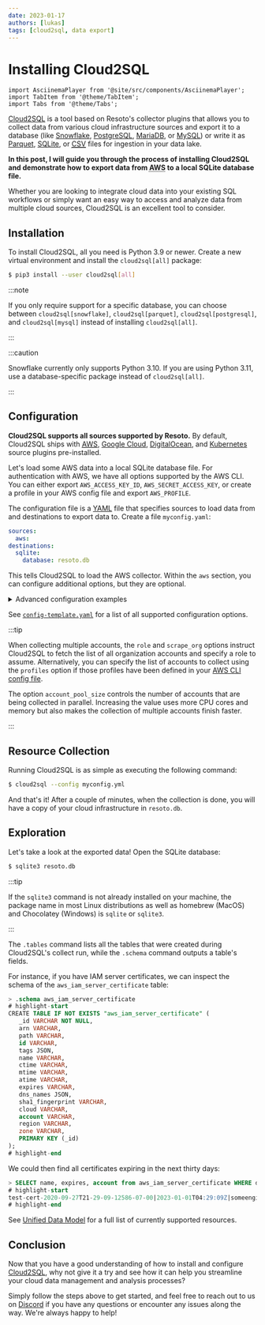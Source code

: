 ```yaml
---
date: 2023-01-17
authors: [lukas]
tags: [cloud2sql, data export]
---
```


# Installing Cloud2SQL

```mdx-code-block
import AsciinemaPlayer from '@site/src/components/AsciinemaPlayer';
import TabItem from '@theme/TabItem';
import Tabs from '@theme/Tabs';
```

[Cloud2SQL](https://cloud2sql.com) is a tool based on Resoto's collector plugins that allows you to collect data from various cloud infrastructure sources and export it to a database (like [Snowflake](https://snowflake.com), [PostgreSQL](https://postgresql.org), [MariaDB](https://mariadb.org), or [MySQL](https://mysql.com)) or write it as [Parquet](https://parquet.apache.org), [SQLite](https://sqlite.org), or [<abbr title="comma-separated values">CSV</abbr>](https://en.wikipedia.org/wiki/Comma-separated_values) files for ingestion in your data lake.

**In this post, I will guide you through the process of installing Cloud2SQL and demonstrate how to export data from <abbr title="Amazon Web Services">AWS</abbr> to a local SQLite database file.**

Whether you are looking to integrate cloud data into your existing SQL workflows or simply want an easy way to access and analyze data from multiple cloud sources, Cloud2SQL is an excellent tool to consider.

<p><AsciinemaPlayer src={require('./asciinema/cloud2sql.cast').default} cols={80} rows={20} preload={true} autoPlay={true} loop={true} /></p>

<!--truncate-->

## Installation

To install Cloud2SQL, all you need is Python 3.9 or newer. Create a new virtual environment and install the `cloud2sql[all]` package:

```bash
$ pip3 install --user cloud2sql[all]
```

:::note

If you only require support for a specific database, you can choose between `cloud2sql[snowflake]`, `cloud2sql[parquet]`, `cloud2sql[postgresql]`, and `cloud2sql[mysql]` instead of installing `cloud2sql[all]`.

:::

:::caution

Snowflake currently only supports Python 3.10. If you are using Python 3.11, use a database-specific package instead of `cloud2sql[all]`.

:::

<p><AsciinemaPlayer src={require('./asciinema/cloud2sql-install.cast').default} cols={80} rows={20} preload={true} autoPlay={false} loop={false} poster="npt:0:6" /></p>

## Configuration

**Cloud2SQL supports all sources supported by Resoto.** By default, Cloud2SQL ships with [<abbr title="Amazon Web Services">AWS</abbr>](https://cloud2sql.com/docs/configuration#aws), [Google Cloud](https://cloud2sql.com/docs/configuration#google-cloud), [DigitalOcean](https://cloud2sql.com/docs/configuration#digitalocean), and [Kubernetes](https://cloud2sql.com/docs/configuration#kubernetes) source plugins pre-installed.

Let's load some AWS data into a local SQLite database file. For authentication with AWS, we have all options supported by the AWS CLI. You can either export `AWS_ACCESS_KEY_ID`, `AWS_SECRET_ACCESS_KEY`, or create a profile in your AWS config file and export `AWS_PROFILE`.

The configuration file is a [YAML](https://yaml.org) file that specifies sources to load data from and destinations to export data to. Create a file `myconfig.yaml`:

```yaml title="myconfig.yaml"
sources:
  aws:
destinations:
  sqlite:
    database: resoto.db
```

This tells Cloud2SQL to load the AWS collector. Within the `aws` section, you can configure additional options, but they are optional.

<details>

<summary>Advanced configuration examples</summary>

<div>

<Tabs>

<TabItem value="aws-snowflake" label="AWS / K8S / Snowflake">

```yaml
sources:
  aws:
    # IAM role name to assume
    role: ResotoAccess
    # List of AWS profiles to collect
    profiles: someengineering-production
    # List of AWS Regions to collect (null for all)
    region:
    - us-east-1
    - us-west-2
    - eu-central-1
    # Scrape the entire AWS organization
    scrape_org: true
    # Assume given role in current account
    assume_current: true
    # Do not scrape current account
    do_not_scrape_current: true
k8s:
    # Configure access to k8s clusters.
    # Structure:
    # - name: 'k8s-cluster-name'
    #   certificate_authority_data: 'CERT'
    #   server: 'https://k8s-cluster-server.example.com'
    #   token: 'TOKEN'
    configs: []
    # Configure access via kubeconfig files.
    # Structure:
    #   - path: "/path/to/kubeconfig"
    #     all_contexts: false
    #     contexts: ["context1", "context2"]
    config_files:
    - path: /path/to/kubeconfig
      all_contexts: true
destinations:
  snowflake:
    host: myorg-myaccount
    user: cloud2sql
    password: changeme
    database: cloud2sql/public
    args:
      warehouse: compute_wh
      role: accountadmin
```

</TabItem>

<TabItem value="gcp-postgres" label="Google Cloud / PostgreSQL">

```yaml
sources:
  gcp:
    # GCP service account file(s)
    # Empty string to use the default service account e.g.:
    # service_account: [""]
    service_account:
    - /path/to/service-account1.json
    - /path/to/service-account2.json
  destinations:
    posgresql:
      host: 127.0.0.1
      port: 5432
      user: postgres
      password: changeme
      database: cloud2sql
```

</TabItem>

<TabItem value="do-parquet" label="DigitalOcean / Parquet">

```yaml
sources:
  digitalocean:
    # DigitalOcean API tokens for the teams to be collected
    api_tokens:
    - 'dop_v1_e5c759260e6a43f003f3b53e2cfec79cxxxxxxxxx'
destinations:
  file:
    path: /path/to/parquet/files/
    format: parquet
    batch_size: 100_000
```

</TabItem>

</Tabs>

</div>

</details>

See [`config-template.yaml`](https://github.com/someengineering/cloud2sql/blob/main/config-template.yaml) for a list of all supported configuration options.

:::tip

When collecting multiple accounts, the `role` and `scrape_org` options instruct Cloud2SQL to fetch the list of all organization accounts and specify a role to assume. Alternatively, you can specify the list of accounts to collect using the `profiles` option if those profiles have been defined in your [AWS CLI config file](https://boto3.amazonaws.com/v1/documentation/api/latest/guide/credentials.html).

The option `account_pool_size` controls the number of accounts that are being collected in parallel. Increasing the value uses more CPU cores and memory but also makes the collection of multiple accounts finish faster.

:::

## Resource Collection

Running Cloud2SQL is as simple as executing the following command:

```bash
$ cloud2sql --config myconfig.yml
```

And that's it! After a couple of minutes, when the collection is done, you will have a copy of your cloud infrastructure in `resoto.db`.

<p><AsciinemaPlayer src={require('./asciinema/cloud2sql-cfg_and_run.cast').default} cols={80} rows={20} preload={true} autoPlay={false} loop={false} poster="npt:0:3" /></p>

## Exploration

Let's take a look at the exported data! Open the SQLite database:

```bash
$ sqlite3 resoto.db
```

:::tip

If the `sqlite3` command is not already installed on your machine, the package name in most Linux distributions as well as homebrew (MacOS) and Chocolatey (Windows) is `sqlite` or `sqlite3`.

:::

The `.tables` command lists all the tables that were created during Cloud2SQL's collect run, while the `.schema` command outputs a table's fields.

For instance, if you have IAM server certificates, we can inspect the schema of the `aws_iam_server_certificate` table:

```sql
> .schema aws_iam_server_certificate
# highlight-start
​CREATE TABLE IF NOT EXISTS "aws_iam_server_certificate" (
​	_id VARCHAR NOT NULL,
​	arn VARCHAR,
​	path VARCHAR,
​	id VARCHAR,
​	tags JSON,
​	name VARCHAR,
​	ctime VARCHAR,
​	mtime VARCHAR,
​	atime VARCHAR,
​	expires VARCHAR,
​	dns_names JSON,
​	sha1_fingerprint VARCHAR,
​	cloud VARCHAR,
​	account VARCHAR,
​	region VARCHAR,
​	zone VARCHAR,
​	PRIMARY KEY (_id)
​);
# highlight-end
```

We could then find all certificates expiring in the next thirty days:

```sql
> SELECT name, expires, account from aws_iam_server_certificate WHERE datetime(expires) BETWEEN datetime('now') AND datetime('now', 'start of day', '+30 day');
# highlight-start
​test-cert-2020-09-27T21-29-09-12586-07-00|2023-01-01T04:29:09Z|someengineering
# highlight-end
```

See [Unified Data Model](/docs/reference/unified-data-model) for a full list of currently supported resources.

## Conclusion

Now that you have a good understanding of how to install and configure [Cloud2SQL](https://cloud2sql.com), why not give it a try and see how it can help you streamline your cloud data management and analysis processes?

Simply follow the steps above to get started, and feel free to reach out to us on [Discord](https://discord.gg/someengineering) if you have any questions or encounter any issues along the way. We're always happy to help!
